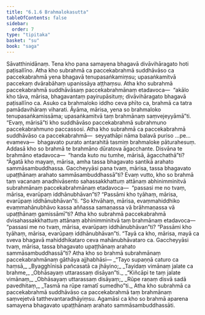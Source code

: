 ```yaml
---
title: "6.1.6 Brahmalokasutta"
tableOfContents: false
sidebar:
  order: 7
type: "tipitaka"
basket: "su"
book: "saga"
---
```



<DynamicBreadcrumb />

<Division number="177" book="saga" bookNo="12" page="148">

<Paragraph number="1063" book="saga">
Sāvatthinidānaṃ. Tena kho pana samayena bhagavā divāvihāragato hoti paṭisallīno. Atha kho subrahmā ca paccekabrahmā suddhāvāso ca paccekabrahmā yena bhagavā tenupasaṅkamiṃsu; upasaṅkamitvā paccekaṃ dvārabāhaṃ upanissāya aṭṭhaṃsu. Atha kho subrahmā paccekabrahmā suddhāvāsaṃ paccekabrahmānaṃ etadavoca—  “akālo kho tāva, mārisa, bhagavantaṃ payirupāsituṃ; divāvihāragato bhagavā paṭisallīno ca. Asuko ca brahmaloko iddho ceva phīto ca, brahmā ca tatra pamādavihāraṃ viharati. Āyāma, mārisa, yena so brahmaloko tenupasaṅkamissāma; upasaṅkamitvā taṃ brahmānaṃ saṃvejeyyāmā”ti. “Evaṃ, mārisā”ti kho suddhāvāso paccekabrahmā subrahmuno paccekabrahmuno paccassosi.
</Paragraph>

<Paragraph number="1064" book="saga">
Atha kho subrahmā ca paccekabrahmā suddhāvāso ca paccekabrahmā—  seyyathāpi nāma balavā puriso …pe…  evameva—  bhagavato purato antarahitā tasmiṃ brahmaloke pāturahesuṃ. Addasā kho so brahmā te brahmāno dūratova āgacchante. Disvāna te brahmāno etadavoca—  “handa kuto nu tumhe, mārisā, āgacchathā”ti? “Āgatā kho mayaṃ, mārisa, amha tassa bhagavato santikā arahato sammāsambuddhassa. Gaccheyyāsi pana tvaṃ, mārisa, tassa bhagavato upaṭṭhānaṃ arahato sammāsambuddhassā”ti?
</Paragraph>

<Paragraph number="1065" book="saga">
Evaṃ vutto, kho so brahmā taṃ vacanaṃ anadhivāsento sahassakkhattuṃ attānaṃ abhinimminitvā subrahmānaṃ paccekabrahmānaṃ etadavoca—  “passasi me no tvaṃ, mārisa, evarūpaṃ iddhānubhāvan”ti? “Passāmi kho tyāhaṃ, mārisa, evarūpaṃ iddhānubhāvan”ti. “So khvāhaṃ, mārisa, evaṃmahiddhiko evaṃmahānubhāvo kassa aññassa samaṇassa vā brāhmaṇassa vā upaṭṭhānaṃ gamissāmī”ti?
</Paragraph>

<Paragraph number="1066" book="saga">
Atha kho subrahmā paccekabrahmā dvisahassakkhattuṃ attānaṃ abhinimminitvā taṃ brahmānaṃ etadavoca—  “passasi me no tvaṃ, mārisa, evarūpaṃ iddhānubhāvan”ti? “Passāmi kho tyāhaṃ, mārisa, evarūpaṃ iddhānubhāvan”ti. “Tayā ca kho, mārisa, mayā ca sveva bhagavā mahiddhikataro ceva mahānubhāvataro ca. Gaccheyyāsi tvaṃ, mārisa, tassa bhagavato upaṭṭhānaṃ arahato sammāsambuddhassā”ti? Atha kho so brahmā subrahmānaṃ paccekabrahmānaṃ gāthāya ajjhabhāsi—
</Paragraph>

<Paragraph number="1067" type="verses" book="saga">
_“Tayo supaṇṇā caturo ca haṃsā,_  
_Byagghīnisā pañcasatā ca jhāyino;_  
_Tayidaṃ vimānaṃ jalate ca brahme,_  
_Obhāsayaṃ uttarassaṃ disāyan”ti._  

</Paragraph>

<Paragraph number="1068" type="verses" book="saga">
_“Kiñcāpi te taṃ jalate vimānaṃ,_  
_Obhāsayaṃ uttarassaṃ disāyaṃ;_  
_Rūpe raṇaṃ disvā sadā pavedhitaṃ,_  
_Tasmā na rūpe ramatī sumedho”ti._  

</Paragraph>

<Paragraph number="1069" book="saga">
Atha kho subrahmā ca paccekabrahmā suddhāvāso ca paccekabrahmā taṃ brahmānaṃ saṃvejetvā tatthevantaradhāyiṃsu. Agamāsi ca kho so brahmā aparena samayena bhagavato upaṭṭhānaṃ arahato sammāsambuddhassāti.
</Paragraph>
</Division>